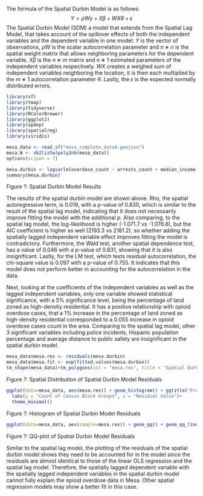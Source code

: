 The formula of the Spatial Durbin Model is as follows:
$$
Y = \rho Wy + X\beta + WX \theta + \epsilon
$$
The Spatial Durbin Model (SDM) a model that extends from the Spatial Lag Model, that takes account of the spillover effects of both the independent variables and the dependent variable in one model: $Y$ is the vector of observations, $\rho W$ is the scalar autocorrelation parameter and $n∗n$ is the spatial weight matrix that allows neighboring parameters for the dependent variable, $X\beta$ is the $n∗m$ matrix and $n∗1$ estimated parameters of the independent variables respectively. $WX$ creates a weighed sum of independent variables neighboring the location, it is then each multiplied by the $m∗1$ autocorrelation parameter $\theta$. Lastly, the $\epsilon$ is the expected normally distributed errors.

```r
library(sf)
library(tmap)
library(tidyverse)
library(RColorBrewer)
library(ggplot2)
library(spdep)
library(spatialreg)
library(viridis)
```

```r
mesa_data <- read_sf("mesa_complete_data4.geojson")
mesa.W <- nb2listw(poly2nb(mesa_data))
options(scipen = 7)
```

```r
mesa.durbin <- lagsarlm(overdose_count ~ arrests_count + median_income + perc_black + perc_hispanic + perc_owners + resid_high_per + commercial_per + dist_greenspace + dist_vacant_prop + dist_graffiti + dist_public_safety, data = mesa_data, listw = mesa.W, type="mixed")
summary(mesa.durbin)
```
Figure ?: Spatial Durbin Model Results

The results of the spatial durbin model are shown above. Rho, the spatial autoregressive term, is 0.019, with a p-value of 0.830, which is similar to the result of the spatial lag model, indicating that it does not necessarily improve fitting the model with the additional $p$. Also comparing, to the spatial lag model, the log-likelihood is higher (-1.071.7 vs -1.076.6), but the AIC coefficient is higher as well (2193.3 vs 2181.2), so whether adding the spatially lagged independent variable effect improves fitting the model is contradictory. Furthermore, the Wald test, another spatial dependence test, has a value of 0.046 with a p-value of 0.831, showing that it is also insignificant. Lastly, for the LM test, which tests residual autocorrelation, the chi-square value is 0.097 with a p-value of 0.755. It indicates that this model does not perform better in accounting for the autocorrelation in the data.

Next, looking at the coefficients of the independent variables as well as the lagged independent variables, only one variable showed statistical significance, with a 5% significance level, being the percentage of land zoned as high-density residential. It has a positive relationship with opioid overdose cases, that a 1% increase in the percentage of land zoned as high-density residential corresponded to a 0.055 increase in opioid overdose cases count in the area. Comparing to the spatial lag model, other 3 significant variables including police incidents, Hispanic population percentage and average distance to public safety are insignificant in the spatial durbin model. 

```r
mesa_data$mesa.res <- residuals(mesa.durbin)
mesa_data$mesa.fit <- exp(fitted.values(mesa.durbin))
tm_shape(mesa_data)+tm_polygons(col = "mesa.res", title = "Spatial Durbin Model Residuals", palette = magma(256), style="cont")
```
Figure ?: Spatial Distribution of Spatial Durbin Model Residuals

```r
ggplot(data=mesa_data, aes(mesa.res)) + geom_histogram() + ggtitle("Frequency Distribution of Residuals from Spatial Durbin Model") + 
  labs(y = "Count of Census Block Groups", x = "Residual Value")+
  theme_minimal()
```
Figure ?: Histogram of Spatial Durbin Model Residuals

```r
ggplot(data=mesa_data, aes(sample=mesa.res)) + geom_qq() + geom_qq_line() + labs(y = "Sample", x = "Theoretical")
```
Figure ?: QQ-plot of Spatial Durbin Model Residuals

Similar to the spatial lag model, the plotting of the residuals of the spatial durbin model shows they need to be accounted for in the model since the residuals are almost identical to those of the linear OLS regression and the spatial lag model. Therefore, the spatially lagged dependent variable with the spatially lagged independent variables in the spatial durbin model cannot fully explain the opioid overdose data in Mesa. Other spatial regression models may show a better fit in this case.
